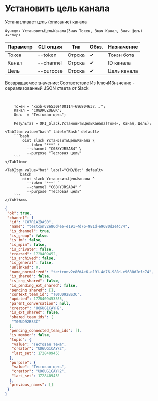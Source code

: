 ﻿---
sidebar_position: 12
---


# Установить цель канала
 Устанавливает цель (описание) канала



`Функция УстановитьЦельКанала(Знач Токен, Знач Канал, Знач Цель) Экспорт`

  | Параметр | CLI опция | Тип | Обяз. | Назначение |
  |-|-|-|-|-|
  | Токен | --token | Строка | &#x2714; | Токен бота |
  | Канал | --channel | Строка | &#x2714; | ID канала |
  | Цель | --purpose | Строка | &#x2714; | Цель канала |

  
  Возвращаемое значение:   Соответствие Из КлючИЗначение - сериализованный JSON ответа от Slack

<br/>




```bsl title="Пример использования для 1С:Предприятие/OneScript"
    Токен = "xoxb-6965308400114-696804637...";
    Канал = "C08DRUZUEGK";
    Цель  = "Тестовая цель";

    Результат = OPI_Slack.УстановитьЦельКанала(Токен, Канал, Цель);
```
    

 <Tabs>
  
    <TabItem value="bash" label="Bash" default>
        ```bash
            oint slack УстановитьЦельКанала \
              --token "***" \
              --channel "C08HYJRSA84" \
              --purpose "Тестовая цель"
        ```
    </TabItem>
  
    <TabItem value="bat" label="CMD/Bat" default>
        ```batch
            oint slack УстановитьЦельКанала ^
              --token "***" ^
              --channel "C08HYJRSA84" ^
              --purpose "Тестовая цель"
        ```
    </TabItem>
</Tabs>


```json title="Результат"
{
 "ok": true,
 "channel": {
  "id": "C07R1A2DAS0",
  "name": "testconv2e86d4e6-e191-4d76-981d-e9680d2efc74",
  "is_channel": true,
  "is_group": false,
  "is_im": false,
  "is_mpim": false,
  "is_private": false,
  "created": 1728409452,
  "is_archived": false,
  "is_general": false,
  "unlinked": 0,
  "name_normalized": "testconv2e86d4e6-e191-4d76-981d-e9680d2efc74",
  "is_shared": false,
  "is_org_shared": false,
  "is_pending_ext_shared": false,
  "pending_shared": [],
  "context_team_id": "T06UD92BS3C",
  "updated": 1728409453555,
  "parent_conversation": null,
  "creator": "U06UG1CAYH2",
  "is_ext_shared": false,
  "shared_team_ids": [
   "T06UD92BS3C"
  ],
  "pending_connected_team_ids": [],
  "is_member": false,
  "topic": {
   "value": "Тестовая тема",
   "creator": "U06UG1CAYH2",
   "last_set": 1728409453
  },
  "purpose": {
   "value": "Тестовая цель",
   "creator": "U06UG1CAYH2",
   "last_set": 1728409453
  },
  "previous_names": []
 }
}
```
